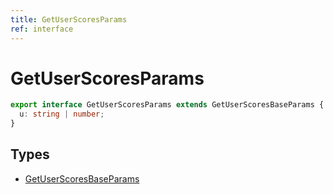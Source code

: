 ```yaml
---
title: GetUserScoresParams
ref: interface
---
```


# GetUserScoresParams

```ts
export interface GetUserScoresParams extends GetUserScoresBaseParams {
  u: string | number;
}
```

## Types

- [GetUserScoresBaseParams](/references/get-user-scores-base-params)
